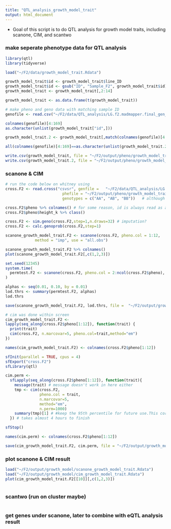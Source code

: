 ```yaml
---
title: "QTL_analysis_growth_model_trait"
output: html_document
---
```


* Goal of this script is to do QTL analysis for growth model traits, including scanone, CIM, and scantwo 

### make seperate phenotype data for QTL analysis 
```r
library(qtl)
library(tidyverse) 

load("~/F2/data/growth_model_trait.Rdata")

growth_model_trait$id <- growth_model_trait$line_ID
growth_model_trait$id <- gsub("ID", "Sample_F2", growth_model_trait$id)
growth_model_trait <- growth_model_trait[,2:14]  

growth_model_trait <- as.data.frame(t(growth_model_trait)) 

# make pheno and geno data with matching sample ID 
genofile <- read.csv("~/F2/data/QTL_analysis/LG.f2.madmapper.final_gen_revised.csv")

colnames(genofile)[4:169]
as.character(unlist(growth_model_trait["id",]))

growth_model_trait.2 <- growth_model_trait[,match(colnames(genofile)[4:169],as.character(unlist(growth_model_trait["id",])))]

all(colnames(genofile)[4:169]==as.character(unlist(growth_model_trait.2["id",])))

write.csv(growth_model_trait, file = "~/F2/output/pheno/growth_model_trait.csv") # add id to the 1st colomn 
write.csv(growth_model_trait.2, file = "~/F2/output/pheno/growth_model_trait.2.csv") # modify to the right format for r/qtl 
```

### scanone & CIM 
```r
# run the code below on whitney using 
cross.F2 <- read.cross("csvsr", genfile =   "~/F2/data/QTL_analysis/LG.f2.madmapper.final_gen_revised.csv", 
                         phefile = "~/F2/output/pheno/growth_model_trait.2.csv",
                         genotypes = c("AA", "AB", "BB"))   # although the sample IDs are not matched in the original phe and gen file, I still get the right result. 

cross.F2$pheno %>% colnames() # for some reason, id is always read as a phenotype 
cross.F2$pheno$height_k %>% class() 

cross.F2 <- sim.geno(cross.F2,step=1,n.draws=32) # imputation?  
cross.F2 <- calc.genoprob(cross.F2,step=1) 

scanone_growth_model_trait.F2 <- scanone(cross.F2, pheno.col = 1:12, 
	         method = "imp", use = "all.obs") 

scanone_growth_model_trait.F2 %>% colnames()
plot(scanone_growth_model_trait.F2[,c(1,2,3)])

set.seed(12345)   
system.time(
  permtest.F2 <- scanone(cross.F2, pheno.col = 2:ncol(cross.F2$pheno), method = "imp", n.perm = 1000)   
)

alphas <- seq(0.01, 0.10, by = 0.01) 
lod.thrs <- summary(permtest.F2, alphas) 
lod.thrs  

save(scanone_growth_model_trait.F2, lod.thrs, file =  "~/F2/output/growth_model/scanone_growth_model_trait.Rdata")

# cim was done within screen 
cim_growth_model_trait.F2 <- 
lapply(seq_along(cross.F2$pheno[1:12]), function(trait) {
  print(trait)
  cim(cross.F2, n.marcovar=5, pheno.col=trait,method="em")
}) 

names(cim_growth_model_trait.F2) <- colnames(cross.F2$pheno[1:12])

sfInit(parallel = TRUE, cpus = 4)
sfExport("cross.F2")
sfLibrary(qtl)

cim.perm <-
  sfLapply(seq_along(cross.F2$pheno[1:12]), function(trait){
    message(trait) # message doesn't work in here either
    tmp <- cim(cross.F2,
               pheno.col = trait,
               n.marcovar=5,
               method="em",
               n.perm=1000)
    summary(tmp)[1] # #keep the 95th percentile for future use.This corresponds to p <0.05
  }) # takes almost 4 hours to finish

sfStop()

names(cim.perm) <- colnames(cross.F2$pheno[1:12]) 

save(cim_growth_model_trait.F2, cim.perm, file = "~/F2/output/growth_model/cim_growth_model_trait.Rdata") 
```

### plot scanone & CIM result 
```r
load("~/F2/output/growth_model/scanone_growth_model_trait.Rdata")
load("~/F2/output/growth_model/cim_growth_model_trait.Rdata") 
plot(cim_growth_model_trait.F2[[10]][,c(1,2,3)]) 



```


### scantwo (run on cluster maybe)
```r

```

### get genes under scanone, later to combine with eQTL analysis result 
```r

```

